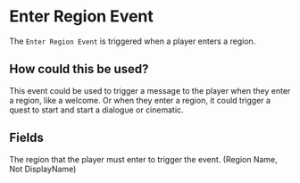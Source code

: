 
# Enter Region Event

The `Enter Region Event` is triggered when a player enters a region.

## How could this be used?

This event could be used to trigger a message to the player when they enter a region, like a welcome.
Or when they enter a region, it could trigger a quest to start and start a dialogue or cinematic.

## Fields

<EventsField />

<EntryField name="Region" required>
    The region that the player must enter to trigger the event. (Region Name, Not DisplayName)
</EntryField>
